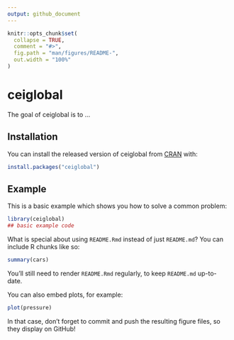 ```yaml
---
output: github_document
---
```


<!-- README.md is generated from README.Rmd. Please edit that file -->

```r
knitr::opts_chunk$set(
  collapse = TRUE,
  comment = "#>",
  fig.path = "man/figures/README-",
  out.width = "100%"
)
```

# ceiglobal

<!-- badges: start -->
<!-- badges: end -->

The goal of ceiglobal is to ...

## Installation

You can install the released version of ceiglobal from [CRAN](https://CRAN.R-project.org) with:

``` r
install.packages("ceiglobal")
```

## Example

This is a basic example which shows you how to solve a common problem:

```r
library(ceiglobal)
## basic example code
```

What is special about using `README.Rmd` instead of just `README.md`? You can include R chunks like so:

```r
summary(cars)
```

You'll still need to render `README.Rmd` regularly, to keep `README.md` up-to-date.

You can also embed plots, for example:

```r
plot(pressure)
```

In that case, don't forget to commit and push the resulting figure files, so they display on GitHub!
